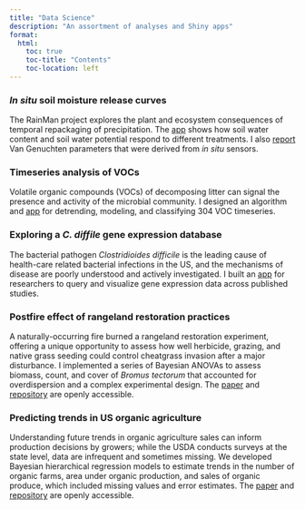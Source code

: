 ```yaml
---
title: "Data Science"
description: "An assortment of analyses and Shiny apps"
format:
  html:
    toc: true
    toc-title: "Contents"
    toc-location: left
---
```


### *In situ* soil moisture release curves

The RainMan project explores the plant and ecosystem consequences of temporal repackaging of precipitation. The [app](https://viz.datascience.arizona.edu/rainman-soildata/) shows how soil water content and soil water potential respond to different treatments. I also [report](https://viz.datascience.arizona.edu/VG_curves/) Van Genuchten parameters that were derived from *in situ* sensors.

### Timeseries analysis of VOCs

Volatile organic compounds (VOCs) of decomposing litter can signal the presence and activity of the microbial community. I designed an algorithm and [app](https://viz.datascience.arizona.edu/VOC-timeseries/) for detrending, modeling, and classifying 304 VOC timeseries.

### Exploring a *C. diffile* gene expression database

The bacterial pathogen *Clostridioides difficile* is the leading cause of health-care related bacterial infections in the US, and the mechanisms of disease are poorly understood and actively investigated. I built an [app](https://viz.datascience.arizona.edu/cdiff_dashboard2/) for researchers to query and visualize gene expression data across published studies.

### Postfire effect of rangeland restoration practices

A naturally-occurring fire burned a rangeland restoration experiment, offering a unique opportunity to assess how well herbicide, grazing, and native grass seeding could control cheatgrass invasion after a major disturbance. I implemented a series of Bayesian ANOVAs to assess biomass, count, and cover of *Bromus tectorum* that accounted for overdispersion and a complex experimental design. The [paper](https://doi.org/10.1002/2688-8319.12215) and [repository](https://github.com/cct-datascience/rangeland-restore) are openly accessible. 

### Predicting trends in US organic agriculture

Understanding future trends in organic agriculture sales can inform production decisions by growers; while the USDA conducts surveys at the state level, data are infrequent and sometimes missing. We developed Bayesian hierarchical regression models to estimate trends in the number of organic farms, area under organic production, and sales of organic produce, which included missing values and error estimates. The [paper](https://doi.org/10.1016/j.crsust.2021.100097) and [repository](https://github.com/cct-datascience/state_organic_ag) are openly accessible. 
